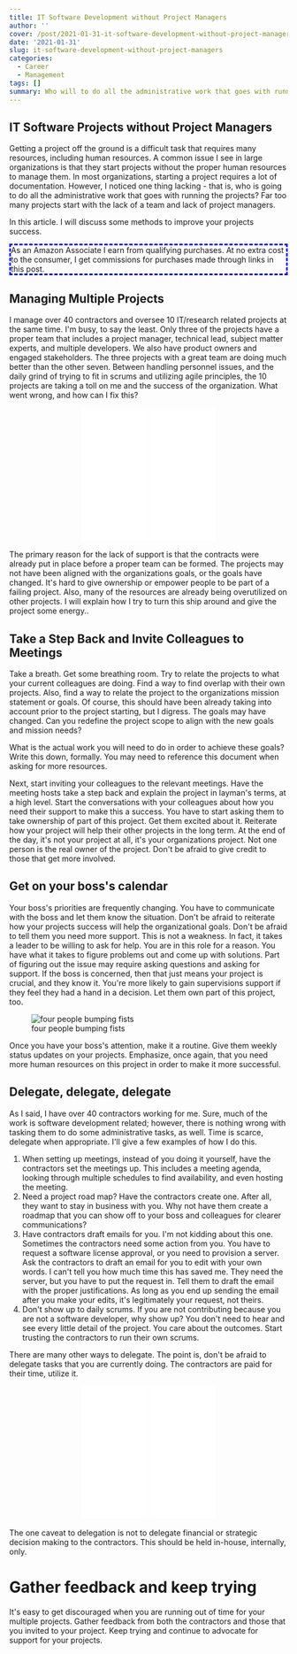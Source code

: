 ```yaml
---
title: IT Software Development without Project Managers
author: ''
cover: /post/2021-01-31-it-software-development-without-project-managers.en_files/delegate-1971162_640.jpg
date: '2021-01-31'
slug: it-software-development-without-project-managers
categories:
  - Career
  - Management
tags: []
summary: Who will to do all the administrative work that goes with running projects? Far too many projects start with the lack of a team and lack of project managers.
---
```


<style>
#border_1 {
    border-style: dashed;
    border-width: 3px;
    border-left-width: 3px;
    border-right-width: 3px;
    border-color: blue;
}
</style>

## IT Software Projects without Project Managers

Getting a project off the ground is a difficult task that requires many resources, including human resources. A common issue I see in large organizations is that they start projects without the proper human resources to manage them. In most organizations, starting a project requires a lot of documentation. However, I noticed one thing lacking - that is, who is going to do all the administrative work that goes with running the projects? Far too many projects start with the lack of a team and lack of project managers.

In this article. I will discuss some methods to improve your projects success.

<p id="border_1">As an Amazon Associate I earn from qualifying purchases. At no extra cost to the consumer, I get commissions for purchases made through links in this post.</p>

## Managing Multiple Projects

I manage over 40 contractors and oversee 10 IT/research related projects at the same time. I&#39;m busy, to say the least. Only three of the projects have a proper team that includes a project manager, technical lead, subject matter experts, and multiple developers. We also have product owners and engaged stakeholders. The three projects with a great team are doing much better than the other seven. Between handling personnel issues, and the daily grind of trying to fit in scrums and utilizing agile principles, the 10 projects are taking a toll on me and the success of the organization. What went wrong, and how can I fix this?

<p align="center"><iframe style="width:120px;height:240px;" marginwidth="0" marginheight="0" scrolling="no" frameborder="0" src="//ws-na.amazon-adsystem.com/widgets/q?ServiceVersion=20070822&OneJS=1&Operation=GetAdHtml&MarketPlace=US&source=ac&ref=qf_sp_asin_til&ad_type=product_link&tracking_id=hatro-20&marketplace=amazon&amp;region=US&placement=1628251840&asins=1628251840&linkId=0112ceee4e82329a4496a691cd7af5d0&show_border=true&link_opens_in_new_window=true&price_color=333333&title_color=0066c0&bg_color=ffffff">
    </iframe><iframe style="width:120px;height:240px;" marginwidth="0" marginheight="0" scrolling="no" frameborder="0" src="//ws-na.amazon-adsystem.com/widgets/q?ServiceVersion=20070822&OneJS=1&Operation=GetAdHtml&MarketPlace=US&source=ac&ref=qf_sp_asin_til&ad_type=product_link&tracking_id=hatro-20&marketplace=amazon&amp;region=US&placement=1783001003&asins=1783001003&linkId=f78dfee8fd15697797f8cd75cd9e40f9&show_border=true&link_opens_in_new_window=true&price_color=333333&title_color=0066c0&bg_color=ffffff">
    </iframe></p>
    

The primary reason for the lack of support is that the contracts were already put in place before a proper team can be formed. The projects may not have been aligned with the organizations goals, or the goals have changed. It&#39;s hard to give ownership or empower people to be part of a failing project. Also, many of the resources are already being overutilized on other projects. I will explain how I try to turn this ship around and give the project some energy..

<!--adsense-->

## Take a Step Back and Invite Colleagues to Meetings

Take a breath. Get some breathing room. Try to relate the projects to what your current colleagues are doing. Find a way to find overlap with their own projects. Also, find a way to relate the project to the organizations mission statement or goals. Of course, this should have been already taking into account prior to the project starting, but I digress. The goals may have changed. Can you redefine the project scope to align with the new goals and mission needs?

What is the actual work you will need to do in order to achieve these goals? Write this down, formally. You may need to reference this document when asking for more resources.

Next, start inviting your colleagues to the relevant meetings. Have the meeting hosts take a step back and explain the project in layman&#39;s terms, at a high level. Start the conversations with your colleagues about how you need their support to make this a success. You have to start asking them to take ownership of part of this project. Get them excited about it. Reiterate how your project will help their other projects in the long term. At the end of the day, it&#39;s not your project at all, it&#39;s your organizations project. Not one person is the real owner of the project. Don&#39;t be afraid to give credit to those that get more involved.

## Get on your boss&#39;s calendar

Your boss&#39;s priorities are frequently changing. You have to communicate with the boss and let them know the situation. Don&#39;t be afraid to reiterate how your projects success will help the organizational goals. Don&#39;t be afraid to tell them you need more support. This is not a weakness. In fact, it takes a leader to be willing to ask for help. You are in this role for a reason. You have what it takes to figure problems out and come up with solutions. Part of figuring out the issue may require asking questions and asking for support. If the boss is concerned, then that just means your project is crucial, and they know it. You&#39;re more likely to gain supervisions support if they feel they had a hand in a decision. Let them own part of this project, too.

![four people bumping fists](/post/2021-01-31-it-software-development-without-project-managers.en_files/paper-3213924_640.jpg)

Once you have your boss&#39;s attention, make it a routine. Give them weekly status updates on your projects. Emphasize, once again, that you need more human resources on this project in order to make it more successful.

## Delegate, delegate, delegate

As I said, I have over 40 contractors working for me. Sure, much of the work is software development related; however, there is nothing wrong with tasking them to do some administrative tasks, as well. Time is scarce, delegate when appropriate. I&#39;ll give a few examples of how I do this.

1. When setting up meetings, instead of you doing it yourself, have the contractors set the meetings up. This includes a meeting agenda, looking through multiple schedules to find availability, and even hosting the meeting.
2. Need a project road map? Have the contractors create one. After all, they want to stay in business with you. Why not have them create a roadmap that you can show off to your boss and colleagues for clearer communications?
3. Have contractors draft emails for you. I&#39;m not kidding about this one. Sometimes the contractors need some action from you. You have to request a software license approval, or you need to provision a server. Ask the contractors to draft an email for you to edit with your own words. I can&#39;t tell you how much time this has saved me. They need the server, but you have to put the request in. Tell them to draft the email with the proper justifications. As long as you end up sending the email after you make your edits, it&#39;s legitimately your request, not theirs.
4. Don&#39;t show up to daily scrums. If you are not contributing because you are not a software developer, why show up? You don&#39;t need to hear and see every little detail of the project. You care about the outcomes. Start trusting the contractors to run their own scrums.

There are many other ways to delegate. The point is, don&#39;t be afraid to delegate tasks that you are currently doing. The contractors are paid for their time, utilize it.

<p align="center"><iframe style="width:120px;height:240px;" marginwidth="0" marginheight="0" scrolling="no" frameborder="0" src="//ws-na.amazon-adsystem.com/widgets/q?ServiceVersion=20070822&OneJS=1&Operation=GetAdHtml&MarketPlace=US&source=ac&ref=qf_sp_asin_til&ad_type=product_link&tracking_id=hatro-20&marketplace=amazon&amp;region=US&placement=1884956327&asins=1884956327&linkId=3c218600ae0c12c24a0cc2adbaa62c4f&show_border=true&link_opens_in_new_window=true&price_color=333333&title_color=0066c0&bg_color=ffffff">
    </iframe><iframe style="width:120px;height:240px;" marginwidth="0" marginheight="0" scrolling="no" frameborder="0" src="//ws-na.amazon-adsystem.com/widgets/q?ServiceVersion=20070822&OneJS=1&Operation=GetAdHtml&MarketPlace=US&source=ac&ref=qf_sp_asin_til&ad_type=product_link&tracking_id=hatro-20&marketplace=amazon&amp;region=US&placement=B00UVXZCPO&asins=B00UVXZCPO&linkId=43901c5caf0eda0a96222ef182dd35c0&show_border=true&link_opens_in_new_window=true&price_color=333333&title_color=0066c0&bg_color=ffffff">
    </iframe></p>

The one caveat to delegation is not to delegate financial or strategic decision making to the contractors. This should be held in-house, internally, only.

# Gather feedback and keep trying

It&#39;s easy to get discouraged when you are running out of time for your multiple projects. Gather feedback from both the contractors and those that you invited to your project. Keep trying and continue to advocate for support for your projects.
